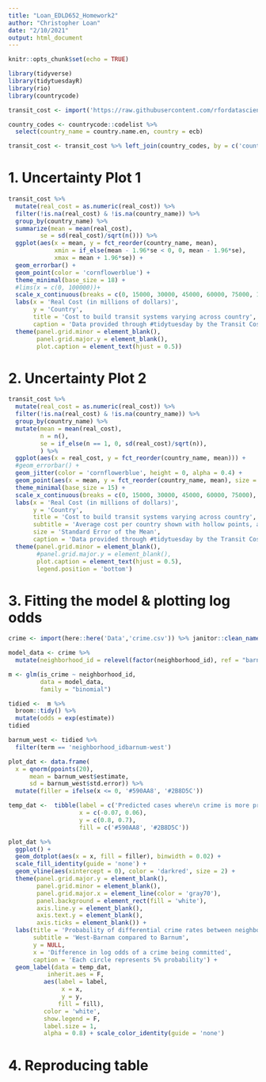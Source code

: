 ```yaml
---
title: "Loan_EDLD652_Homework2"
author: "Christopher Loan"
date: "2/10/2021"
output: html_document
---
```


```r
knitr::opts_chunk$set(echo = TRUE)
```

```r
library(tidyverse)
library(tidytuesdayR)
library(rio)
library(countrycode)
```

```r
transit_cost <- import('https://raw.githubusercontent.com/rfordatascience/tidytuesday/master/data/2021/2021-01-05/transit_cost.csv')
```

```r
country_codes <- countrycode::codelist %>% 
  select(country_name = country.name.en, country = ecb)
```

```r
transit_cost <- transit_cost %>% left_join(country_codes, by = c('country'))
```

# 1. Uncertainty Plot 1

```r
transit_cost %>% 
  mutate(real_cost = as.numeric(real_cost)) %>% 
  filter(!is.na(real_cost) & !is.na(country_name)) %>% 
  group_by(country_name) %>% 
  summarize(mean = mean(real_cost), 
         se = sd(real_cost)/sqrt(n())) %>% 
  ggplot(aes(x = mean, y = fct_reorder(country_name, mean), 
             xmin = if_else(mean - 1.96*se < 0, 0, mean - 1.96*se), 
             xmax = mean + 1.96*se)) + 
  geom_errorbar() +
  geom_point(color = 'cornflowerblue') + 
  theme_minimal(base_size = 18) + 
  #lims(x = c(0, 100000))+
  scale_x_continuous(breaks = c(0, 15000, 30000, 45000, 60000, 75000, 100000), expand = c(0,0)) +
  labs(x = 'Real Cost (in millions of dollars)', 
       y = 'Country', 
       title = 'Cost to build transit systems varying across country', 
       caption = 'Data provided through #tidytuesday by the Transit Cost Project') +
  theme(panel.grid.minor = element_blank(), 
        panel.grid.major.y = element_blank(), 
        plot.caption = element_text(hjust = 0.5))
```

# 2. Uncertainty Plot 2

```r
transit_cost %>% 
  mutate(real_cost = as.numeric(real_cost)) %>% 
  filter(!is.na(real_cost) & !is.na(country_name)) %>% 
  group_by(country_name) %>% 
  mutate(mean = mean(real_cost), 
         n = n(),
         se = if_else(n == 1, 0, sd(real_cost)/sqrt(n)),
         ) %>% 
  ggplot(aes(x = real_cost, y = fct_reorder(country_name, mean))) + 
  #geom_errorbar() +
  geom_jitter(color = 'cornflowerblue', height = 0, alpha = 0.4) + 
  geom_point(aes(x = mean, y = fct_reorder(country_name, mean), size = se), shape = 21) +
  theme_minimal(base_size = 15) + 
  scale_x_continuous(breaks = c(0, 15000, 30000, 45000, 60000, 75000), expand = c(0,0)) +
  labs(x = 'Real Cost (in millions of dollars)', 
       y = 'Country', 
       title = 'Cost to build transit systems varying across country', 
       subtitle = 'Average cost per country shown with hollow points, and size of points represent standard error of the mean',
       size = 'Standard Error of the Mean',
       caption = 'Data provided through #tidytuesday by the Transit Cost Project') +
  theme(panel.grid.minor = element_blank(), 
        #panel.grid.major.y = element_blank(), 
        plot.caption = element_text(hjust = 0.5), 
        legend.position = 'bottom')
```

# 3. Fitting the model & plotting log odds

```r
crime <- import(here::here('Data','crime.csv')) %>% janitor::clean_names()
```

```r
model_data <- crime %>% 
  mutate(neighborhood_id = relevel(factor(neighborhood_id), ref = "barnum"))
```

```r
m <- glm(is_crime ~ neighborhood_id, 
         data = model_data,
         family = "binomial")
```

```r
tidied <-  m %>% 
  broom::tidy() %>% 
  mutate(odds = exp(estimate))
tidied  
```

```r
barnum_west <- tidied %>% 
  filter(term == 'neighborhood_idbarnum-west')
```

```r
plot_dat <- data.frame(
  x = qnorm(ppoints(20), 
      mean = barnum_west$estimate, 
      sd = barnum_west$std.error)) %>% 
  mutate(filler = ifelse(x <= 0, '#590AA8', '#2B8D5C'))

temp_dat <-  tibble(label = c('Predicted cases where\n crime is more probable\n in West-Barnam', 'Predicted cases where\n crime more probable\n in Barnam'), 
                    x = c(-0.07, 0.06), 
                    y = c(0.8, 0.7), 
                    fill = c('#590AA8', '#2B8D5C'))

plot_dat %>% 
  ggplot() + 
  geom_dotplot(aes(x = x, fill = filler), binwidth = 0.02) +
  scale_fill_identity(guide = 'none') +
  geom_vline(aes(xintercept = 0), color = 'darkred', size = 2) + 
  theme(panel.grid.major.y = element_blank(),
        panel.grid.minor = element_blank(),
        panel.grid.major.x = element_line(color = 'gray70'),
        panel.background = element_rect(fill = 'white'),
        axis.line.y = element_blank(),
        axis.text.y = element_blank(),
        axis.ticks = element_blank()) +
  labs(title = 'Probability of differential crime rates between neighborhoods',
       subtitle = 'West-Barnam compared to Barnum',
       y = NULL,
       x = 'Difference in log odds of a crime being committed',
       caption = 'Each circle represents 5% probability') +
  geom_label(data = temp_dat,
           inherit.aes = F,
          aes(label = label,
               x = x,
               y = y, 
              fill = fill),
          color = 'white',
          show.legend = F,
          label.size = 1,
          alpha = 0.8) + scale_color_identity(guide = 'none') 
```

# 4. Reproducing table
